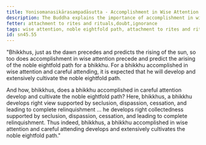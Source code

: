 ```yaml
---
title: Yonisomanasikārasampadāsutta - Accomplishment in Wise Attention
description: The Buddha explains the importance of accomplishment in wise attention in the development and cultivation of the noble eightfold path.
fetter: attachment to rites and rituals,doubt,ignorance
tags: wise attention, noble eightfold path, attachment to rites and rituals, sn, sn45-56, sn45, careful attending, right view, collectedness
id: sn45.55
---
```


"Bhikkhus, just as the dawn precedes and predicts the rising of the sun, so too does accomplishment in wise attention precede and predict the arising of the noble eightfold path for a bhikkhu. For a bhikkhu accomplished in wise attention and careful attending, it is expected that he will develop and extensively cultivate the noble eightfold path.

And how, bhikkhus, does a bhikkhu accomplished in careful attention develop and cultivate the noble eightfold path? Here, bhikkhus, a bhikkhu develops right view supported by seclusion, dispassion, cessation, and leading to complete relinquishment … he develops right collectedness supported by seclusion, dispassion, cessation, and leading to complete relinquishment. Thus indeed, bhikkhus, a bhikkhu accomplished in wise attention and careful attending develops and extensively cultivates the noble eightfold path."